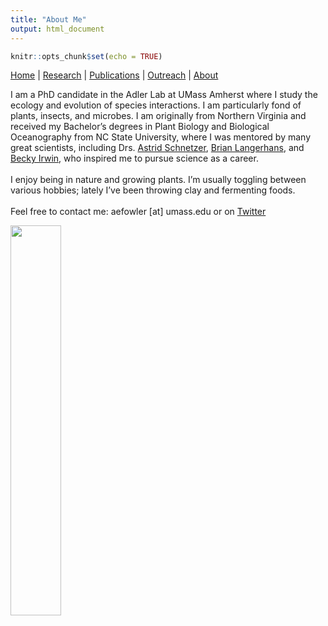 ```yaml
---
title: "About Me"
output: html_document
---
```


```r
knitr::opts_chunk$set(echo = TRUE)
```

[Home](index.html)  |  [Research](research.html)  |  [Publications](pubs.html)  |  [Outreach](outreach.html)  |  [About](about.html)

I am a PhD candidate in the Adler Lab at UMass Amherst where I study the ecology and evolution of species interactions. I am particularly fond of plants, insects, and microbes. I am originally from Northern Virginia and received my Bachelor's degrees in Plant Biology and Biological Oceanography from NC State University, where I was mentored by many great scientists, including Drs. [Astrid Schnetzer](https://sites.google.com/a/ncsu.edu/schnetzerlab/home), [Brian Langerhans](http://gambusia.zo.ncsu.edu/index.html), and [Becky Irwin](https://irwinlab.weebly.com/), who inspired me to pursue science as a career. <br/>
<br/>
I enjoy being in nature and growing plants. I'm usually toggling between various hobbies; lately I've been throwing clay and fermenting foods. <br/>
<br/>
Feel free to contact me: aefowler [at] umass.edu or on [Twitter](https://twitter.com/alfowlfa) 

<img src="images/IMG_5006.JPG" width="40%"> <br/>